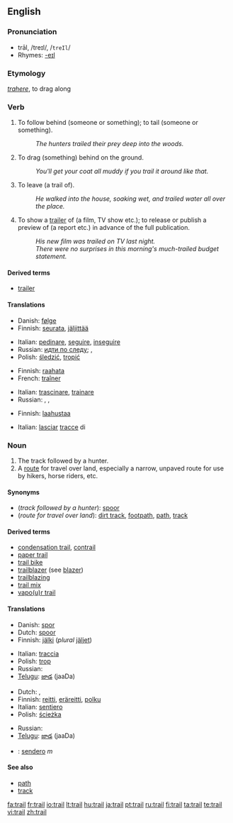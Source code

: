 {{wikipedia|dab=trail (disambiguation)|trail}}
==English==

===Pronunciation===
* trāl, /treɪl/, /<tt>treIl</tt>/
* Rhymes: [[Rhymes:English:-eɪl|-eɪl]]

===Etymology===
{{L.}} ''[[trahere]]'', to drag along

===Verb===
{{en-verb}}

# {{transitive}} To follow behind (someone or something); to tail (someone or something).
#: ''The hunters trailed their prey deep into the woods.''
# {{transitive}} To drag (something) behind on the ground.
#: ''You'll get your coat all muddy if you trail it around like that.''
# {{transitive}} To leave (a trail of).
#: ''He walked into the house, soaking wet, and trailed water all over the place.''
# {{transitive}} To show a [[trailer]] of (a film, TV show etc.); to release or publish a preview of (a report etc.) in advance of the full publication.
#: ''His new film was trailed on TV last night.''
#: ''There were no surprises in this morning's much-trailed budget statement.''

====Derived terms====
<!--derived from the verb-->
* [[trailer]]

====Translations====

{{trans-top|follow behind}}
* Danish: [[følge]]
* Finnish: [[seurata]], [[jäljittää]]
{{trans-mid}}
* Italian: [[pedinare]], [[seguire]], [[inseguire]]
* Russian: [[идти по следу]]; {{t|ru|выслеживать|sc=Cyrl|tr=vysl'éživat'}} {{impf}}, {{t|ru|выследить|sc=Cyrl|tr=výsl'edit'}} {{pf}}
* Polish: [[śledzić]], [[tropić]]
{{trans-bottom}}

{{trans-top|drag behind}}
* Finnish: [[raahata]]
* French: [[traîner]]
{{trans-mid}}
* Italian: [[trascinare]], [[trainare]]
* Russian: {{t|ru|тянуть|sc=Cyrl|tr=t'anút'}}, {{t|ru|волочить|sc=Cyrl|tr=voločít'}}, {{t|ru|тащить|sc=Cyrl|tr=taš'ít'}}
{{trans-bottom}}

{{trans-top|leave (a trail of)}}
* Finnish: [[laahustaa]]
{{trans-mid}}
* Italian: [[lasciare|lasciar]] [[traccia|tracce]] di
{{trans-bottom}}

===Noun===
{{wikipedia|trail|trail (route)}}
{{en-noun}}

# The track followed by a hunter.
# A [[route]] for travel over land, especially a narrow, unpaved route for use by hikers, horse riders, etc.

====Synonyms====
* (''track followed by a hunter''): [[spoor]]
* (''route for travel over land''): [[dirt track]], [[footpath]], [[path]], [[track]]

====Derived terms====
<!--derived from the noun-->
* [[condensation trail]], [[contrail]]
* [[paper trail]]
* [[trail bike]]
* [[trailblazer]] (see [[blazer]])
* [[trailblazing]]
* [[trail mix]]
* [[vapour trail|vapo(u)r trail]]

====Translations====
{{trans-top|track followed by a hunter}}
* Danish: [[spor]]
* Dutch: [[spoor]]
* Finnish: [[jälki]] (''plural'' [[jäljet]])
{{trans-mid}}
* Italian: [[traccia]] {{f}}
* Polish: [[trop]] {{m}}
* Russian: {{t|ru|след|m|sc=Cyrl|tr=sl'ed}}
* [[Telugu]]: [[జాడ]] (jaaDa)
{{trans-bottom}}

{{trans-top|route for travel over land}}
* Dutch: {{t|nl|route}}, {{t|nl|pad|n}}
* Finnish: [[reitti]], [[eräreitti]], [[polku]]
* Italian: [[sentiero]] {{m}}
* Polish: [[ścieżka]] {{f}}
{{trans-mid}}
* Russian: {{t|ru|тропа|f|sc=Cyrl|tr=tropá}}
* [[Telugu]]: [[జాడ]] (jaaDa)
{{trans-bottom}}

{{checktrans}}
* {{ttbc|Spanish}}: [[sendero]] ''m''

====See also====
* [[path]]
* [[track]]

[[fa:trail]]
[[fr:trail]]
[[io:trail]]
[[lt:trail]]
[[hu:trail]]
[[ja:trail]]
[[pt:trail]]
[[ru:trail]]
[[fi:trail]]
[[ta:trail]]
[[te:trail]]
[[vi:trail]]
[[zh:trail]]